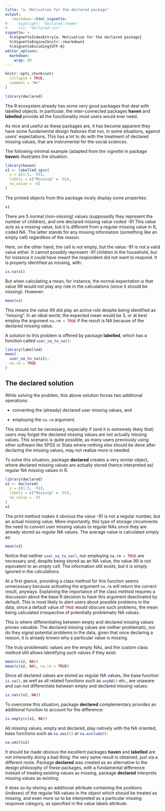 ```yaml
---
title: "a. Motivation for the declared package"
output: 
   rmarkdown::html_vignette:
#     highlight: "declared.theme"
#     css: "declared.css"
vignette: >
  %\VignetteIndexEntry{a. Motivation for the declared package}
  %\VignetteEngine{knitr::rmarkdown}
  %\VignetteEncoding{UTF-8}
editor_options: 
  markdown: 
    wrap: 80
---
```


```r
knitr::opts_chunk$set(
  collapse = TRUE,
  comment = "#>"
)
```

```r
library(declared)
```

The R ecosystem already has some very good packages that deal with labelled
objects. In particular, the inter-connected packages **haven** and **labelled**
provide all the functionality most users would ever need.

As nice and useful as these packages are, it has become apparent they have some
fundamental design features that run, in some situations, against users'
expectations. This has a lot to do with the treatment of declared missing
values, that are instrumental for the social sciences.

The following minimal example (adapted from the vignette in package **haven**)
illustrates the situation:

```r
library(haven)
x1 <- labelled_spss(
  x = c(1:5, -91),
  labels = c("Missing" = -91),
  na_value = -91
)
```

The printed objects from this package nicely display some properties:

```r
x1
```

There are 5 normal (non-missing) values (supposedly they represent the number of
children), and one declared missing value coded -91 This value *acts* as a
missing value, but it is different from a regular missing value in R, coded NA.
The latter stands for any missing information (something like an empty cell)
regardless of the reason.

Here, on the other hand, the cell is *not* empty, but the value -91 is not a
valid value either. It cannot possibly represent -91 children in the household,
but for instance it could have meant the respondent did not want to respond. It
is properly identified as missing, with:

```r
is.na(x1)
```

But when calculating a mean, for instance, the normal expectation is that value
99 would not play any role in the calculations (since it should be *missing*).
However:

```r
mean(x1)
```

This means the value 99 did play an active role despite being identified as
"missing". In an ideal world, the expected mean would be 3, or at best employ
the argument `na.rm = TRUE`{.R} if the result is NA because of the declared missing
value.

A solution to this problem is offered by package **labelled**, which has a
function called `user_na_to_na()`{.R}:

```r
library(labelled)
mean(
  user_na_to_na(x1),
  na.rm = TRUE
)
```


## The declared solution

While solving the problem, this above solution forces two additional operations:

-   converting the (already) declared user missing values, and

-   employing the `na.rm`{.R} argument.

This should not be necessary, especially if (and it is extremely likely that)
users may forget the declared missing values are not actually missing values.
This scenario is quite possible, as many users previously using other software
like SPSS or Stata where nothing else should be done after declaring the missing
values, may not realize more is needed.

To solve this situation, package **declared** creates a very similar object,
where declared missing values are actually stored (hence interpreted as) regular
NA missing values in R.

```r
library(declared)
x2 <- declared(
  x = c(1:5, -91),
  labels = c("Missing" = -91),
  na_value = -91
)
x2
```

The print method makes it obvious the value -91 is not a regular number, but an
actual missing value. More importantly, this type of storage circumvents the
need to convert user missing values to regular NAs since they are already stored
as regular NA values. The average value is calculated simply as:

```r
mean(x2)
```

Notice that neither `user_na_to_na()`{.R}, nor employing `na.rm = TRUE`{.R} are
necessary and, despite being stored as an NA value, the value 99 is not
equivalent to an *empty cell*. The information still exists, but it is simply
ignored in the calculations.

At a first glance, providing a class method for this function seems unnecessary
because activating the argument `na.rm`{.R} will return the correct result, anyways.
Explaining the importance of the class method requires a discussion about the
base R decision to have this argument deactivated by default. This is most
likely to alert users about possible problems in the data, since a default value
of `TRUE`{.R} would obscure such problems, the mean being calculated irrespective of
potentially problematic NA values.

This is where differentiating between empty and declared missing values proves
valuable. The declared missing values are neither problematic, nor do they
signal potential problems in the data, given that once declaring a reason, it is
already known why a particular value is missing.

The truly problematic values are the empty NAs, and the custom class method
still allows identifying such values if they exist:

```r
mean(c(x2, NA))
mean(c(x2, NA), na.rm = TRUE)
```

Since all declared values are stored as regular NA values, the base function
`is.na()`{.R}, as well as all related functions such as `anyNA()`{.R} etc., are unaware
and can not differentiate between empty and declared missing values:

```r
is.na(c(x2, NA))
```

To overcome this situation, package **declared** complementary provides an
additional function to account for the difference:

```r
is.empty(c(x2, NA))
```

All missing values, empty and declared, play natively with the NA oriented, base
functions such as `na.omit()`{.R} or `na.exclude()`{.R}:

```r
na.omit(x2)
```

It should be made obvious the excellent packages **haven** and **labelled** are
not inherently doing a bad thing: the very same result is obtained, just via a
different route. Package **declared** was created as an alternative to the
design philosophy of these packages, with a fundamental difference: instead of
treating existing values as missing, package **declared** interprets missing
values as existing.

It does so by storing an additional attribute containing the positions (indexes)
of the regular NA values in the object which should be treated as missing, and
even more so to be interpreted as a particular missing response category, as
specified in the value labels attribute.
